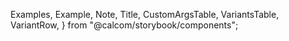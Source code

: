 
  Examples,
  Example,
  Note,
  Title,
  CustomArgsTable,
  VariantsTable,
  VariantRow,
} from "@calcom/storybook/components";


<Meta title="UI/apps/Categories" component={Categories} />

<Title title="Categories" suffix="Brief" subtitle="Version 2.0 — Last Update: 03 Jan 2023" />

## Definition

Categories that is used in our appstore.

<CustomArgsTable of={Categories} />

## Examples

We don't currently mock translations in storybook so the stories will display placeholder text.

<Categories categories={_SBAppCategoryList} />
